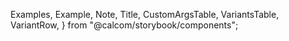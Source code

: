 
  Examples,
  Example,
  Note,
  Title,
  CustomArgsTable,
  VariantsTable,
  VariantRow,
} from "@calcom/storybook/components";


<Meta title="UI/apps/Categories" component={Categories} />

<Title title="Categories" suffix="Brief" subtitle="Version 2.0 — Last Update: 03 Jan 2023" />

## Definition

Categories that is used in our appstore.

<CustomArgsTable of={Categories} />

## Examples

We don't currently mock translations in storybook so the stories will display placeholder text.

<Categories categories={_SBAppCategoryList} />
